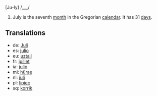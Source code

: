 [Ju-ly] /___/

#July is the seventh [[month]] in the Gregorian [[calendar]]. It has 31 [[day]]s.

==Translations==
*de: [[Juli]]
*es: [[julio]]
*eu: [[uztail]]
*fr: [[juillet]]
*ia: [[julio]]
*mi: [[hürae]]
*nl: [[juli]]
*pl: [[lipiec]]
*sq: [[korrik]]
